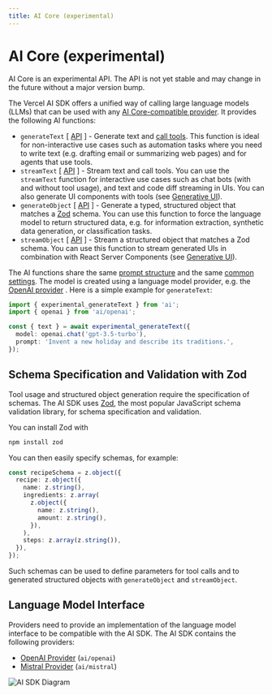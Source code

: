 ```yaml
---
title: AI Core (experimental)
---
```



# AI Core (experimental)

<Callout>
  AI Core is an experimental API. The API is not yet stable and may change in
  the future without a major version bump.
</Callout>

The Vercel AI SDK offers a unified way of calling large language models (LLMs) that can be used with any [AI Core-compatible provider](/docs/ai-core#language-model-interface).
It provides the following AI functions:

- `generateText` [ [API](/docs/ai-core/generate-text) ] - Generate text and [call tools](/docs/ai-core/tools).
  This function is ideal for non-interactive use cases such as automation tasks where you need to write text (e.g. drafting email or summarizing web pages) and for agents that use tools.
- `streamText` [ [API](/docs/ai-core/stream-text) ] - Stream text and call tools.
  You can use the `streamText` function for interactive use cases such as chat bots (with and without tool usage), and text and code diff streaming in UIs. You can also generate UI components with tools (see [Generative UI](/docs/concepts/ai-rsc)).
- `generateObject` [ [API](/docs/ai-core/generate-object) ] - Generate a typed, structured object that matches a [Zod](https://zod.dev/) schema.
  You can use this function to force the language model to return structured data, e.g. for information extraction, synthetic data generation, or classification tasks.
- `streamObject` [ [API](/docs/ai-core/stream-object) ] - Stream a structured object that matches a Zod schema.
  You can use this function to stream generated UIs in combination with React Server Components (see [Generative UI](/docs/concepts/ai-rsc)).

The AI functions share the same [prompt structure](/docs/ai-core/prompt) and the same [common settings](/docs/ai-core/settings).
The model is created using a language model provider, e.g. the [OpenAI provider](/docs/ai-core/openai) .
Here is a simple example for `generateText`:

```ts
import { experimental_generateText } from 'ai';
import { openai } from 'ai/openai';

const { text } = await experimental_generateText({
  model: openai.chat('gpt-3.5-turbo'),
  prompt: 'Invent a new holiday and describe its traditions.',
});
```

## Schema Specification and Validation with Zod

Tool usage and structured object generation require the specification of schemas.
The AI SDK uses [Zod](https://zod.dev/), the most popular JavaScript schema validation library, for schema specification and validation.

You can install Zod with

```sh
npm install zod
```

You can then easily specify schemas, for example:

```ts
const recipeSchema = z.object({
  recipe: z.object({
    name: z.string(),
    ingredients: z.array(
      z.object({
        name: z.string(),
        amount: z.string(),
      }),
    ),
    steps: z.array(z.string()),
  }),
});
```

Such schemas can be used to define parameters for tool calls and to generated structured objects with `generateObject` and `streamObject`.

## Language Model Interface

Providers need to provide an implementation of the language model interface to be compatible with the AI SDK.
The AI SDK contains the following providers:

- [OpenAI Provider](/docs/ai-core/openai) (`ai/openai`)
- [Mistral Provider](/docs/ai-core/mistral) (`ai/mistral`)

![AI SDK Diagram](/images/ai-sdk-diagram.png)
